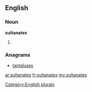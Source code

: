 ==English==

===Noun===
'''sultanates'''

# {{plural of|[[sultanate]]}}

===Anagrams===
* [[tantaluses#English|tantaluses]]

[[Category:English plurals]]

[[ar:sultanates]]
[[fr:sultanates]]
[[my:sultanates]]